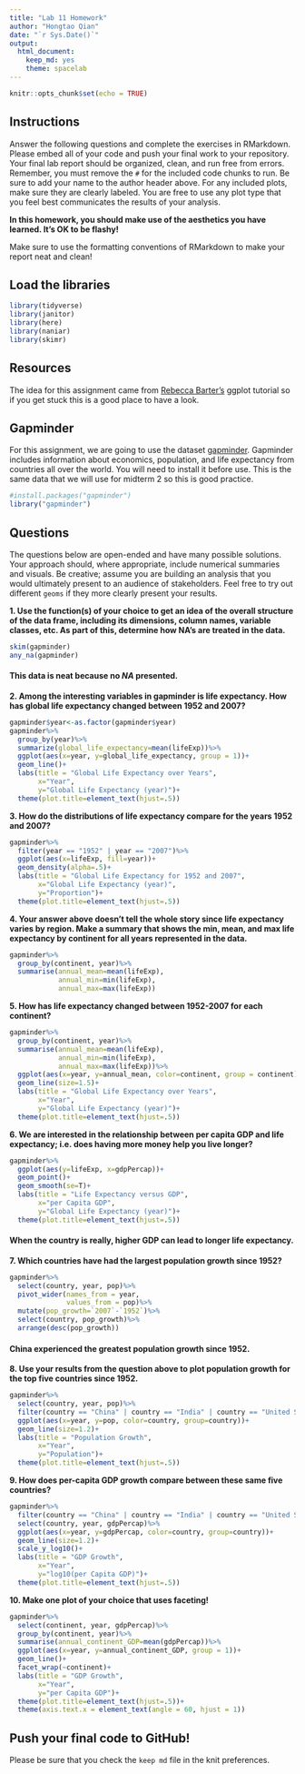 ```yaml
---
title: "Lab 11 Homework"
author: "Hongtao Qian"
date: "`r Sys.Date()`"
output:
  html_document: 
    keep_md: yes
    theme: spacelab
---
```


```r
knitr::opts_chunk$set(echo = TRUE)
```

## Instructions
Answer the following questions and complete the exercises in RMarkdown. Please embed all of your code and push your final work to your repository. Your final lab report should be organized, clean, and run free from errors. Remember, you must remove the `#` for the included code chunks to run. Be sure to add your name to the author header above. For any included plots, make sure they are clearly labeled. You are free to use any plot type that you feel best communicates the results of your analysis.  

**In this homework, you should make use of the aesthetics you have learned. It's OK to be flashy!**

Make sure to use the formatting conventions of RMarkdown to make your report neat and clean!  

## Load the libraries
```r
library(tidyverse)
library(janitor)
library(here)
library(naniar)
library(skimr)
``` 

## Resources
The idea for this assignment came from [Rebecca Barter's](http://www.rebeccabarter.com/blog/2017-11-17-ggplot2_tutorial/) ggplot tutorial so if you get stuck this is a good place to have a look.  

## Gapminder
For this assignment, we are going to use the dataset [gapminder](https://cran.r-project.org/web/packages/gapminder/index.html). Gapminder includes information about economics, population, and life expectancy from countries all over the world. You will need to install it before use. This is the same data that we will use for midterm 2 so this is good practice.
```r
#install.packages("gapminder")
library("gapminder")
```

## Questions
The questions below are open-ended and have many possible solutions. Your approach should, where appropriate, include numerical summaries and visuals. Be creative; assume you are building an analysis that you would ultimately present to an audience of stakeholders. Feel free to try out different `geoms` if they more clearly present your results.  

**1. Use the function(s) of your choice to get an idea of the overall structure of the data frame, including its dimensions, column names, variable classes, etc. As part of this, determine how NA's are treated in the data.**  
```r
skim(gapminder)
any_na(gapminder)
```
#### This data is neat because no *NA* presented. 

**2. Among the interesting variables in gapminder is life expectancy. How has global life expectancy changed between 1952 and 2007?**
```r
gapminder$year<-as.factor(gapminder$year)
gapminder%>%
  group_by(year)%>%
  summarize(global_life_expectancy=mean(lifeExp))%>%
  ggplot(aes(x=year, y=global_life_expectancy, group = 1))+
  geom_line()+
  labs(title = "Global Life Expectancy over Years", 
       x="Year", 
       y="Global Life Expectancy (year)")+
  theme(plot.title=element_text(hjust=.5))
```


**3. How do the distributions of life expectancy compare for the years 1952 and 2007?**
```r
gapminder%>%
  filter(year == "1952" | year == "2007")%>%
  ggplot(aes(x=lifeExp, fill=year))+
  geom_density(alpha=.5)+
  labs(title = "Global Life Expectancy for 1952 and 2007", 
       x="Global Life Expectancy (year)", 
       y="Proportion")+
  theme(plot.title=element_text(hjust=.5))
```


**4. Your answer above doesn't tell the whole story since life expectancy varies by region. Make a summary that shows the min, mean, and max life expectancy by continent for all years represented in the data.**
```r
gapminder%>%
  group_by(continent, year)%>%
  summarise(annual_mean=mean(lifeExp), 
            annual_min=min(lifeExp), 
            annual_max=max(lifeExp))
```


**5. How has life expectancy changed between 1952-2007 for each continent?**
```r
gapminder%>%
  group_by(continent, year)%>%
  summarise(annual_mean=mean(lifeExp), 
            annual_min=min(lifeExp), 
            annual_max=max(lifeExp))%>%
  ggplot(aes(x=year, y=annual_mean, color=continent, group = continent))+
  geom_line(size=1.5)+
  labs(title = "Global Life Expectancy over Years", 
       x="Year", 
       y="Global Life Expectancy (year)")+
  theme(plot.title=element_text(hjust=.5))
```


**6. We are interested in the relationship between per capita GDP and life expectancy; i.e. does having more money help you live longer?**
```r
gapminder%>%
  ggplot(aes(y=lifeExp, x=gdpPercap))+
  geom_point()+
  geom_smooth(se=T)+
  labs(title = "Life Expectancy versus GDP", 
       x="per Capita GDP", 
       y="Global Life Expectancy (year)")+
  theme(plot.title=element_text(hjust=.5))
```
#### When the country is really, higher GDP can lead to longer life expectancy. 

**7. Which countries have had the largest population growth since 1952?**
```r
gapminder%>%
  select(country, year, pop)%>%
  pivot_wider(names_from = year, 
              values_from = pop)%>%
  mutate(pop_growth=`2007`-`1952`)%>%
  select(country, pop_growth)%>%
  arrange(desc(pop_growth))
```
#### China experienced the greatest population growth since 1952. 

**8. Use your results from the question above to plot population growth for the top five countries since 1952.**
```r
gapminder%>%
  select(country, year, pop)%>%
  filter(country == "China" | country == "India" | country == "United States" | country == "Indonesia" | country == "Brazil")%>%
  ggplot(aes(x=year, y=pop, color=country, group=country))+ 
  geom_line(size=1.2)+
  labs(title = "Population Growth", 
       x="Year", 
       y="Population")+
  theme(plot.title=element_text(hjust=.5))
```


**9. How does per-capita GDP growth compare between these same five countries?**
```r
gapminder%>%
  filter(country == "China" | country == "India" | country == "United States" | country == "Indonesia" | country == "Brazil")%>%
  select(country, year, gdpPercap)%>%
  ggplot(aes(x=year, y=gdpPercap, color=country, group=country))+ 
  geom_line(size=1.2)+
  scale_y_log10()+
  labs(title = "GDP Growth", 
       x="Year", 
       y="log10(per Capita GDP)")+
  theme(plot.title=element_text(hjust=.5))
```


**10. Make one plot of your choice that uses faceting!**
```r
gapminder%>%
  select(continent, year, gdpPercap)%>%
  group_by(continent, year)%>%
  summarise(annual_continent_GDP=mean(gdpPercap))%>%
  ggplot(aes(x=year, y=annual_continent_GDP, group = 1))+
  geom_line()+
  facet_wrap(~continent)+
  labs(title = "GDP Growth", 
       x="Year", 
       y="per Capita GDP")+
  theme(plot.title=element_text(hjust=.5))+
  theme(axis.text.x = element_text(angle = 60, hjust = 1))
```


## Push your final code to GitHub!
Please be sure that you check the `keep md` file in the knit preferences. 